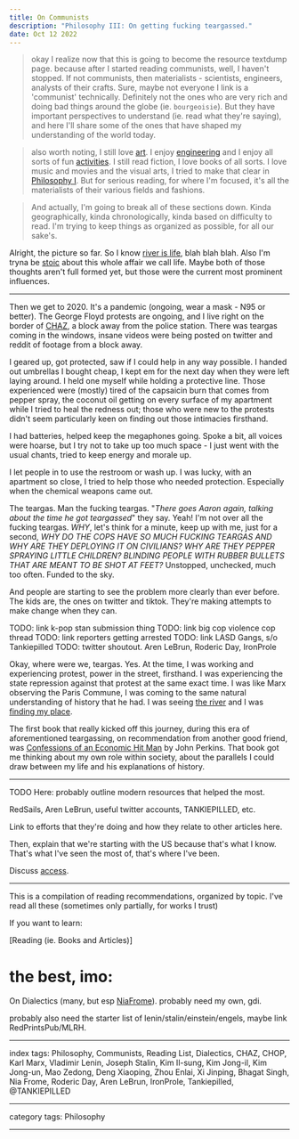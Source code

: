 ```yaml
---
title: On Communists
description: "Philosophy III: On getting fucking teargassed."
date: Oct 12 2022
---
```


> okay I realize now that this is going to become the resource textdump page. because after I started reading communists, well, I haven't stopped. If not communists, then materialists - scientists, engineers, analysts of their crafts. Sure, maybe not everyone I link is a 'communist' technically. Definitely not the ones who are very rich and doing bad things around the globe (ie. `bourgeoisie`). But they have important perspectives to understand (ie. read what they're saying), and here I'll share some of the ones that have shaped my understanding of the world today.

> also worth noting, I still love [art](/posts/on-media). I enjoy [engineering](/posts/on-organizing) and I enjoy all sorts of fun [activities](/posts/on-hobbies). I still read fiction, I love books of all sorts. I love music and movies and the visual arts, I tried to make that clear in [Philosophy I](/posts/on-siddhartha). But for serious reading, for where I'm focused, it's all the materialists of their various fields and fashions.

> And actually, I'm going to break all of these sections down. Kinda geographically, kinda chronologically, kinda based on difficulty to read. I'm trying to keep things as organized as possible, for all our sake's.

Alright, the picture so far. So I know [river is life](/posts/on-siddhartha), blah blah blah. Also I'm tryna be [stoic](/posts/on-meditations) about this whole affair we call life. Maybe both of those thoughts aren't full formed yet, but those were the current most prominent influences.

---

Then we get to 2020. It's a pandemic (ongoing, wear a mask - N95 or better). The George Floyd protests are ongoing, and I live right on the border of [CHAZ](https://en.wikipedia.org/wiki/Capitol_Hill_Occupied_Protest), a block away from the police station. There was teargas coming in the windows, insane videos were being posted on twitter and reddit of footage from a block away.

I geared up, got protected, saw if I could help in any way possible. I handed out umbrellas I bought cheap, I kept em for the next day when they were left laying around. I held one myself while holding a protective line. Those experienced were (mostly) tired of the capsaicin burn that comes from pepper spray, the coconut oil getting on every surface of my apartment while I tried to heal the redness out; those who were new to the protests didn't seem particularly keen on finding out those intimacies firsthand.

I had batteries, helped keep the megaphones going. Spoke a bit, all voices were hoarse, but I try not to take up too much space - I just went with the usual chants, tried to keep energy and morale up.

I let people in to use the restroom or wash up. I was lucky, with an apartment so close, I tried to help those who needed protection. Especially when the chemical weapons came out.

The teargas. Man the fucking teargas. "_There goes Aaron again, talking about the time he got teargassed_" they say. Yeah! I'm not over all the fucking teargas. *WHY*, let's think for a minute, keep up with me, just for a second, *WHY DO THE COPS HAVE SO MUCH FUCKING TEARGAS AND WHY ARE THEY DEPLOYING IT ON CIVILIANS? WHY ARE THEY PEPPER SPRAYING LITTLE CHILDREN? BLINDING PEOPLE WITH RUBBER BULLETS THAT ARE MEANT TO BE SHOT AT FEET?* Unstopped, unchecked, much too often. Funded to the sky.

And people are starting to see the problem more clearly than ever before. The kids are, the ones on twitter and tiktok. They're making attempts to make change when they can.

TODO: link k-pop stan submission thing
TODO: link big cop violence cop thread
TODO: link reporters getting arrested
TODO: link LASD Gangs, s/o Tankiepilled
TODO: twitter shoutout. Aren LeBrun, Roderic Day, IronProle

Okay, where were we, teargas. Yes. At the time, I was working and experiencing protest, power in the street, firsthand. I was experiencing the state repression against that protest at the same exact time. I was like Marx observing the Paris Commune, I was coming to the same natural understanding of history that he had. I was seeing [the river](/posts/on-siddhartha) and I was [finding my place](/posts/on-meditations).

The first book that really kicked off this journey, during this era of aforementioned teargassing, on recommendation from another good friend, was [Confessions of an Economic Hit Man](https://en.wikipedia.org/wiki/Confessions_of_an_Economic_Hit_Man) by John Perkins. That book got me thinking about my own role within society, about the parallels I could draw between my life and his explanations of history.

---

TODO Here: probably outline modern resources that helped the most.

RedSails, Aren LeBrun, useful twitter accounts, TANKIEPILLED, etc.

Link to efforts that they're doing and how they relate to other articles here.

Then, explain that we're starting with the US because that's what I know. That's what I've seen the most of, that's where I've been.


Discuss [access](/posts/on-access).

---

This is a compilation of reading recommendations, organized by topic. I've read all these (sometimes only partially, for works I trust)

If you want to learn:



[Reading (ie. Books and Articles)]

# the best, imo:

On Dialectics (many, but esp [NiaFrome](https://redsails.org/on-dialectics/)). probably need my own, gdi.

probably also need the starter list of lenin/stalin/einstein/engels, maybe link RedPrintsPub/MLRH.


---

index tags: Philosophy, Communists, Reading List, Dialectics, CHAZ, CHOP, Karl Marx, Vladimir Lenin, Joseph Stalin, Kim Il-sung, Kim Jong-il, Kim Jong-un, Mao Zedong, Deng Xiaoping, Zhou Enlai, Xi Jinping, Bhagat Singh, Nia Frome, Roderic Day, Aren LeBrun, IronProle, Tankiepilled, @TANKIEPILLED

---

category tags: Philosophy

---
